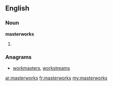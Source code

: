 ==English==

===Noun===
'''masterworks'''

# {{plural of|[[masterwork]]}}

===Anagrams===
* [[workmasters#English|workmasters]], [[workstreams#English|workstreams]]

[[ar:masterworks]]
[[fr:masterworks]]
[[my:masterworks]]